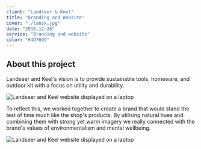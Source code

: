 ```yaml
---
client: "Landseer & Keel"
title: "Branding and Website"
cover: "./lansk.jpg"
date: "2018-12-26"
service: "Branding and website"
color: "#4D7699"
---
```


## About this project

Landseer and Keel's vision is to provide sustainable tools, homeware, and outdoor kit with a focus on utility and durability.

![Landseer and Keel website displayed on a laptop](./bottle-mock.png)

To reflect this, we worked together to create a brand that would stand the test of time much like the shop's products. By utilising natural hues and combining them with strong yet warm imagery we really connected with the brand's values of environmentalism and mental wellbeing.

![Landseer and Keel website displayed on a laptop](./Old-Display.png)
